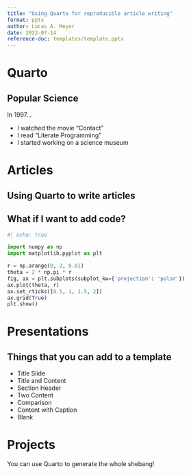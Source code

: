 ```yaml
---
title: "Using Quarto for reproducible article writing"
format: pptx
author: Lucas A. Meyer
date: 2022-07-14
reference-doc: templates/template.pptx
---
```


# Quarto

## Popular Science

In 1997...

- I watched the movie "Contact"
- I read "Literate Programming"
- I started working on a science museum


# Articles

## Using Quarto to write articles
 

## What if I want to add code?

```python
#| echo: true

import numpy as np
import matplotlib.pyplot as plt

r = np.arange(0, 2, 0.01)
theta = 2 * np.pi * r
fig, ax = plt.subplots(subplot_kw={'projection': 'polar'})
ax.plot(theta, r)
ax.set_rticks([0.5, 1, 1.5, 2])
ax.grid(True)
plt.show()
```

# Presentations

## Things that you can add to a template

- Title Slide
- Title and Content
- Section Header
- Two Content
- Comparison
- Content with Caption
- Blank

<!-- # Websites -->

# Projects

You can use Quarto to generate the whole shebang!



